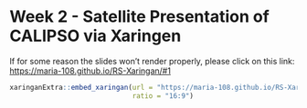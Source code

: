 # Week 2 - Satellite Presentation of CALIPSO via Xaringen

If for some reason the slides won't render properly, please click on this link: <https://maria-108.github.io/RS-Xaringan/#1>

```r

xaringanExtra::embed_xaringan(url = "https://maria-108.github.io/RS-Xaringan/#1",
                              ratio = "16:9")

```
